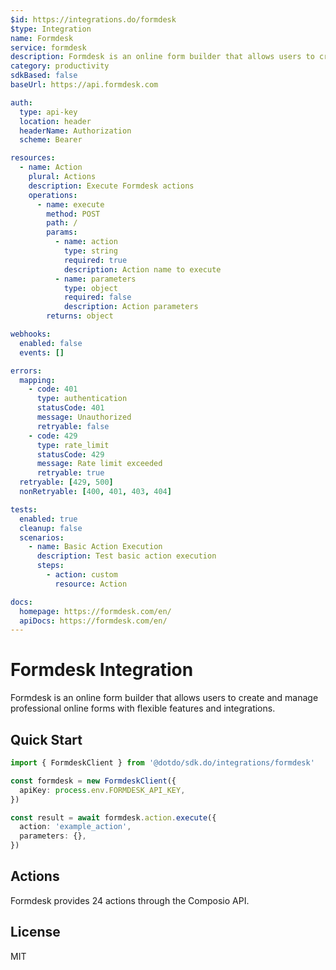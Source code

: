 ```yaml
---
$id: https://integrations.do/formdesk
$type: Integration
name: Formdesk
service: formdesk
description: Formdesk is an online form builder that allows users to create and manage professional online forms with flexible features and integrations.
category: productivity
sdkBased: false
baseUrl: https://api.formdesk.com

auth:
  type: api-key
  location: header
  headerName: Authorization
  scheme: Bearer

resources:
  - name: Action
    plural: Actions
    description: Execute Formdesk actions
    operations:
      - name: execute
        method: POST
        path: /
        params:
          - name: action
            type: string
            required: true
            description: Action name to execute
          - name: parameters
            type: object
            required: false
            description: Action parameters
        returns: object

webhooks:
  enabled: false
  events: []

errors:
  mapping:
    - code: 401
      type: authentication
      statusCode: 401
      message: Unauthorized
      retryable: false
    - code: 429
      type: rate_limit
      statusCode: 429
      message: Rate limit exceeded
      retryable: true
  retryable: [429, 500]
  nonRetryable: [400, 401, 403, 404]

tests:
  enabled: true
  cleanup: false
  scenarios:
    - name: Basic Action Execution
      description: Test basic action execution
      steps:
        - action: custom
          resource: Action

docs:
  homepage: https://formdesk.com/en/
  apiDocs: https://formdesk.com/en/
---
```


# Formdesk Integration

Formdesk is an online form builder that allows users to create and manage professional online forms with flexible features and integrations.

## Quick Start

```typescript
import { FormdeskClient } from '@dotdo/sdk.do/integrations/formdesk'

const formdesk = new FormdeskClient({
  apiKey: process.env.FORMDESK_API_KEY,
})

const result = await formdesk.action.execute({
  action: 'example_action',
  parameters: {},
})
```

## Actions

Formdesk provides 24 actions through the Composio API.

## License

MIT
